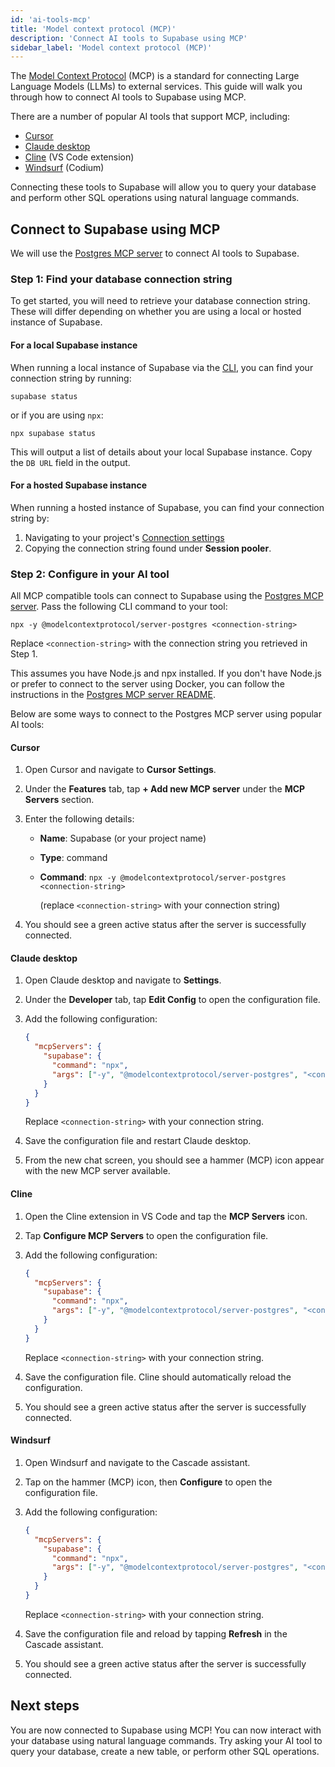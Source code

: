 ```yaml
---
id: 'ai-tools-mcp'
title: 'Model context protocol (MCP)'
description: 'Connect AI tools to Supabase using MCP'
sidebar_label: 'Model context protocol (MCP)'
---
```


The [Model Context Protocol](https://modelcontextprotocol.io/introduction) (MCP) is a standard for connecting Large Language Models (LLMs) to external services. This guide will walk you through how to connect AI tools to Supabase using MCP.

There are a number of popular AI tools that support MCP, including:

- [Cursor](https://www.cursor.com/)
- [Claude desktop](https://claude.ai/download)
- [Cline](https://github.com/cline/cline) (VS Code extension)
- [Windsurf](https://docs.codeium.com/windsurf) (Codium)

Connecting these tools to Supabase will allow you to query your database and perform other SQL operations using natural language commands.

## Connect to Supabase using MCP

We will use the [Postgres MCP server](https://github.com/modelcontextprotocol/servers/tree/main/src/postgres) to connect AI tools to Supabase.

### Step 1: Find your database connection string

To get started, you will need to retrieve your database connection string. These will differ depending on whether you are using a local or hosted instance of Supabase.

#### For a local Supabase instance

When running a local instance of Supabase via the [CLI](/docs/reference/cli/introduction), you can find your connection string by running:

```shell
supabase status
```

or if you are using `npx`:

```shell
npx supabase status
```

This will output a list of details about your local Supabase instance. Copy the `DB URL` field in the output.

#### For a hosted Supabase instance

When running a hosted instance of Supabase, you can find your connection string by:

1. Navigating to your project's [Connection settings](/dashboard/project/_/settings/database?showConnect=true)
1. Copying the connection string found under **Session pooler**.

### Step 2: Configure in your AI tool

All MCP compatible tools can connect to Supabase using the [Postgres MCP server](https://github.com/modelcontextprotocol/servers/tree/main/src/postgres). Pass the following CLI command to your tool:

```shell
npx -y @modelcontextprotocol/server-postgres <connection-string>
```

Replace `<connection-string>` with the connection string you retrieved in Step 1.

<Admonition type="note">

This assumes you have Node.js and npx installed. If you don't have Node.js or prefer to connect to the server using Docker, you can follow the instructions in the [Postgres MCP server README](https://github.com/modelcontextprotocol/servers/tree/main/src/postgres#docker).

</Admonition>

Below are some ways to connect to the Postgres MCP server using popular AI tools:

#### Cursor

1. Open Cursor and navigate to **Cursor Settings**.
1. Under the **Features** tab, tap **+ Add new MCP server** under the **MCP Servers** section.
1. Enter the following details:

   - **Name**: Supabase (or your project name)
   - **Type**: command
   - **Command**: `npx -y @modelcontextprotocol/server-postgres <connection-string>`

     (replace `<connection-string>` with your connection string)

1. You should see a green active status after the server is successfully connected.

#### Claude desktop

1. Open Claude desktop and navigate to **Settings**.
1. Under the **Developer** tab, tap **Edit Config** to open the configuration file.
1. Add the following configuration:

   ```json
   {
     "mcpServers": {
       "supabase": {
         "command": "npx",
         "args": ["-y", "@modelcontextprotocol/server-postgres", "<connection-string>"]
       }
     }
   }
   ```

   Replace `<connection-string>` with your connection string.

1. Save the configuration file and restart Claude desktop.

1. From the new chat screen, you should see a hammer (MCP) icon appear with the new MCP server available.

#### Cline

1. Open the Cline extension in VS Code and tap the **MCP Servers** icon.
1. Tap **Configure MCP Servers** to open the configuration file.
1. Add the following configuration:

   ```json
   {
     "mcpServers": {
       "supabase": {
         "command": "npx",
         "args": ["-y", "@modelcontextprotocol/server-postgres", "<connection-string>"]
       }
     }
   }
   ```

   Replace `<connection-string>` with your connection string.

1. Save the configuration file. Cline should automatically reload the configuration.

1. You should see a green active status after the server is successfully connected.

#### Windsurf

1. Open Windsurf and navigate to the Cascade assistant.
1. Tap on the hammer (MCP) icon, then **Configure** to open the configuration file.
1. Add the following configuration:

   ```json
   {
     "mcpServers": {
       "supabase": {
         "command": "npx",
         "args": ["-y", "@modelcontextprotocol/server-postgres", "<connection-string>"]
       }
     }
   }
   ```

   Replace `<connection-string>` with your connection string.

1. Save the configuration file and reload by tapping **Refresh** in the Cascade assistant.

1. You should see a green active status after the server is successfully connected.

## Next steps

You are now connected to Supabase using MCP! You can now interact with your database using natural language commands. Try asking your AI tool to query your database, create a new table, or perform other SQL operations.
